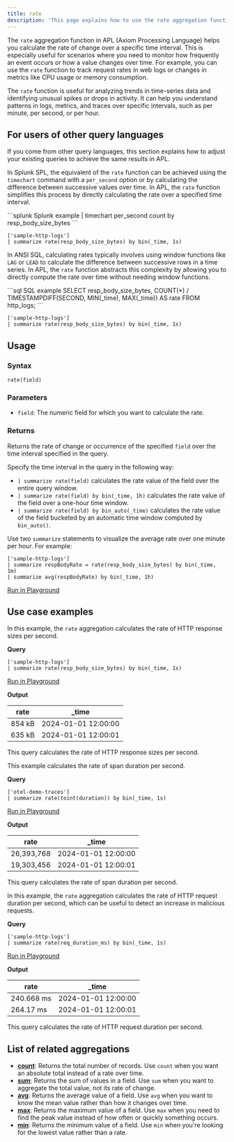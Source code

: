 ```yaml
---
title: rate
description: 'This page explains how to use the rate aggregation function in APL.'
---
```


The `rate` aggregation function in APL (Axiom Processing Language) helps you calculate the rate of change over a specific time interval. This is especially useful for scenarios where you need to monitor how frequently an event occurs or how a value changes over time. For example, you can use the `rate` function to track request rates in web logs or changes in metrics like CPU usage or memory consumption.

The `rate` function is useful for analyzing trends in time-series data and identifying unusual spikes or drops in activity. It can help you understand patterns in logs, metrics, and traces over specific intervals, such as per minute, per second, or per hour.

## For users of other query languages

If you come from other query languages, this section explains how to adjust your existing queries to achieve the same results in APL.

<AccordionGroup>
<Accordion title="Splunk SPL users">

In Splunk SPL, the equivalent of the `rate` function can be achieved using the `timechart` command with a `per_second` option or by calculating the difference between successive values over time. In APL, the `rate` function simplifies this process by directly calculating the rate over a specified time interval.

<CodeGroup>
```splunk Splunk example
| timechart per_second count by resp_body_size_bytes
```

```kusto APL equivalent
['sample-http-logs']
| summarize rate(resp_body_size_bytes) by bin(_time, 1s)
```
</CodeGroup>

</Accordion>
<Accordion title="ANSI SQL users">

In ANSI SQL, calculating rates typically involves using window functions like `LAG` or `LEAD` to calculate the difference between successive rows in a time series. In APL, the `rate` function abstracts this complexity by allowing you to directly compute the rate over time without needing window functions.

<CodeGroup>
```sql SQL example
SELECT resp_body_size_bytes, COUNT(*) / TIMESTAMPDIFF(SECOND, MIN(_time), MAX(_time)) AS rate
FROM http_logs;
```

```kusto APL equivalent
['sample-http-logs']
| summarize rate(resp_body_size_bytes) by bin(_time, 1s)
```
</CodeGroup>

</Accordion>
</AccordionGroup>

## Usage

### Syntax

```kusto
rate(field)
```

### Parameters

- `field`: The numeric field for which you want to calculate the rate.

### Returns

Returns the rate of change or occurrence of the specified `field` over the time interval specified in the query.

Specify the time interval in the query in the following way:

- `| summarize rate(field)` calculates the rate value of the field over the entire query window.
- `| summarize rate(field) by bin(_time, 1h)` calculates the rate value of the field over a one-hour time window.
- `| summarize rate(field) by bin_auto(_time)` calculates the rate value of the field bucketed by an automatic time window computed by `bin_auto()`.

<Tip>

Use two `summarize` statements to visualize the average rate over one minute per hour. For example:

```kusto
['sample-http-logs']
| summarize respBodyRate = rate(resp_body_size_bytes) by bin(_time, 1m)
| summarize avg(respBodyRate) by bin(_time, 1h)
```

[Run in Playground](https://play.axiom.co/axiom-play-qf1k/explorer?initForm=%7B%22apl%22%3A%22%5B'sample-http-logs'%5D%20%7C%20summarize%20respBodyRate%20%3D%20rate(resp_body_size_bytes)%20by%20bin(_time%2C%201m)%20%7C%20summarize%20avg(respBodyRate)%20by%20bin(_time%2C%201h)%22%2C%20%22queryOptions%22%3A%7B%22quickRange%22%3A%226h%22%7D%7D)

</Tip>

## Use case examples

<Tabs>
<Tab title="Log analysis">

In this example, the `rate` aggregation calculates the rate of HTTP response sizes per second.

**Query**

```kusto
['sample-http-logs']
| summarize rate(resp_body_size_bytes) by bin(_time, 1s)
```

[Run in Playground](https://play.axiom.co/axiom-play-qf1k/explorer?initForm=%7B%22apl%22%3A%22%5B'sample-http-logs'%5D%20%7C%20summarize%20rate(resp_body_size_bytes)%20by%20bin(_time%2C%201s)%22%7D)

**Output**

| rate  | _time              |
|-------|--------------------|
| 854 kB    | 2024-01-01 12:00:00|
| 635 kB    | 2024-01-01 12:00:01|

This query calculates the rate of HTTP response sizes per second.

</Tab>
<Tab title="OpenTelemetry traces">

This example calculates the rate of span duration per second.

**Query**

```kusto
['otel-demo-traces']
| summarize rate(toint(duration)) by bin(_time, 1s)
```

[Run in Playground](https://play.axiom.co/axiom-play-qf1k/explorer?initForm=%7B%22apl%22%3A%22%5B'otel-demo-traces'%5D%20%7C%20summarize%20rate(toint(duration))%20by%20bin(_time%2C%201s)%22%7D)

**Output**

| rate  | _time              |
|-------|--------------------|
| 26,393,768    | 2024-01-01 12:00:00|
| 19,303,456    | 2024-01-01 12:00:01|

This query calculates the rate of span duration per second.

</Tab>
<Tab title="Security logs">

In this example, the `rate` aggregation calculates the rate of HTTP request duration per second, which can be useful to detect an increase in malicious requests.

**Query**

```kusto
['sample-http-logs']
| summarize rate(req_duration_ms) by bin(_time, 1s)
```

[Run in Playground](https://play.axiom.co/axiom-play-qf1k/explorer?initForm=%7B%22apl%22%3A%22%5B'sample-http-logs'%5D%20%7C%20summarize%20rate(req_duration_ms)%20by%20bin(_time%2C%201s)%22%7D)

**Output**

| rate  | _time              |
|-------|--------------------|
| 240.668 ms     | 2024-01-01 12:00:00|
| 264.17 ms      | 2024-01-01 12:00:01|

This query calculates the rate of HTTP request duration per second.

</Tab>
</Tabs>

## List of related aggregations

- [**count**](/apl/aggregation-function/count): Returns the total number of records. Use `count` when you want an absolute total instead of a rate over time.
- [**sum**](/apl/aggregation-function/sum): Returns the sum of values in a field. Use `sum` when you want to aggregate the total value, not its rate of change.
- [**avg**](/apl/aggregation-function/avg): Returns the average value of a field. Use `avg` when you want to know the mean value rather than how it changes over time.
- [**max**](/apl/aggregation-function/max): Returns the maximum value of a field. Use `max` when you need to find the peak value instead of how often or quickly something occurs.
- [**min**](/apl/aggregation-function/min): Returns the minimum value of a field. Use `min` when you're looking for the lowest value rather than a rate.